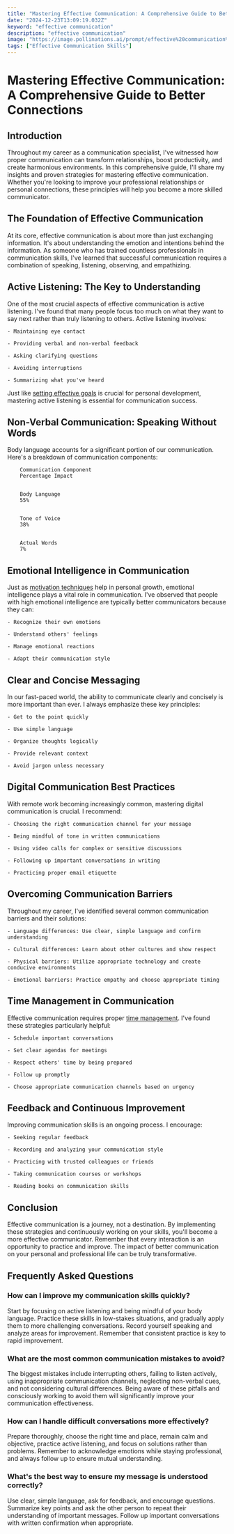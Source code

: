```yaml
---
title: "Mastering Effective Communication: A Comprehensive Guide to Better Connections"
date: "2024-12-23T13:09:19.032Z"
keyword: "effective communication"
description: "effective communication"
image: "https://image.pollinations.ai/prompt/effective%20communication%2C%20realistic%20photo%2C%20high%20quality%2C%204k?width=1024&height=1024&nologo=true"
tags: ["Effective Communication Skills"]
---
```



# Mastering Effective Communication: A Comprehensive Guide to Better Connections


## Introduction

Throughout my career as a communication specialist, I've witnessed how proper communication can transform relationships, boost productivity, and create harmonious environments. In this comprehensive guide, I'll share my insights and proven strategies for mastering effective communication. Whether you're looking to improve your professional relationships or personal connections, these principles will help you become a more skilled communicator.



## The Foundation of Effective Communication

At its core, effective communication is about more than just exchanging information. It's about understanding the emotion and intentions behind the information. As someone who has trained countless professionals in communication skills, I've learned that successful communication requires a combination of speaking, listening, observing, and empathizing.



## Active Listening: The Key to Understanding

One of the most crucial aspects of effective communication is active listening. I've found that many people focus too much on what they want to say next rather than truly listening to others. Active listening involves:



    - Maintaining eye contact

    - Providing verbal and non-verbal feedback

    - Asking clarifying questions

    - Avoiding interruptions

    - Summarizing what you've heard


Just like [setting effective goals](https://productivityprospect.com/blog/effective-goal-setting-techniques-for-personal-development/) is crucial for personal development, mastering active listening is essential for communication success.



## Non-Verbal Communication: Speaking Without Words

Body language accounts for a significant portion of our communication. Here's a breakdown of communication components:




    
        Communication Component
        Percentage Impact
    
    
        Body Language
        55%
    
    
        Tone of Voice
        38%
    
    
        Actual Words
        7%
    




## Emotional Intelligence in Communication

Just as [motivation techniques](https://productivityprospect.com/blog/effective-motivation-techniques-for-personal-growth/) help in personal growth, emotional intelligence plays a vital role in communication. I've observed that people with high emotional intelligence are typically better communicators because they can:



    - Recognize their own emotions

    - Understand others' feelings

    - Manage emotional reactions

    - Adapt their communication style



## Clear and Concise Messaging

In our fast-paced world, the ability to communicate clearly and concisely is more important than ever. I always emphasize these key principles:



    - Get to the point quickly

    - Use simple language

    - Organize thoughts logically

    - Provide relevant context

    - Avoid jargon unless necessary



## Digital Communication Best Practices

With remote work becoming increasingly common, mastering digital communication is crucial. I recommend:



    - Choosing the right communication channel for your message

    - Being mindful of tone in written communications

    - Using video calls for complex or sensitive discussions

    - Following up important conversations in writing

    - Practicing proper email etiquette



## Overcoming Communication Barriers

Throughout my career, I've identified several common communication barriers and their solutions:



    - Language differences: Use clear, simple language and confirm understanding

    - Cultural differences: Learn about other cultures and show respect

    - Physical barriers: Utilize appropriate technology and create conducive environments

    - Emotional barriers: Practice empathy and choose appropriate timing



## Time Management in Communication

Effective communication requires proper [time management](https://productivityprospect.com/blog/effective-time-management-tips-for-better-work-life-balance/). I've found these strategies particularly helpful:



    - Schedule important conversations

    - Set clear agendas for meetings

    - Respect others' time by being prepared

    - Follow up promptly

    - Choose appropriate communication channels based on urgency



## Feedback and Continuous Improvement

Improving communication skills is an ongoing process. I encourage:



    - Seeking regular feedback

    - Recording and analyzing your communication style

    - Practicing with trusted colleagues or friends

    - Taking communication courses or workshops

    - Reading books on communication skills



## Conclusion

Effective communication is a journey, not a destination. By implementing these strategies and continuously working on your skills, you'll become a more effective communicator. Remember that every interaction is an opportunity to practice and improve. The impact of better communication on your personal and professional life can be truly transformative.



## Frequently Asked Questions


### How can I improve my communication skills quickly?

Start by focusing on active listening and being mindful of your body language. Practice these skills in low-stakes situations, and gradually apply them to more challenging conversations. Record yourself speaking and analyze areas for improvement. Remember that consistent practice is key to rapid improvement.



### What are the most common communication mistakes to avoid?

The biggest mistakes include interrupting others, failing to listen actively, using inappropriate communication channels, neglecting non-verbal cues, and not considering cultural differences. Being aware of these pitfalls and consciously working to avoid them will significantly improve your communication effectiveness.



### How can I handle difficult conversations more effectively?

Prepare thoroughly, choose the right time and place, remain calm and objective, practice active listening, and focus on solutions rather than problems. Remember to acknowledge emotions while staying professional, and always follow up to ensure mutual understanding.



### What's the best way to ensure my message is understood correctly?

Use clear, simple language, ask for feedback, and encourage questions. Summarize key points and ask the other person to repeat their understanding of important messages. Follow up important conversations with written confirmation when appropriate.



